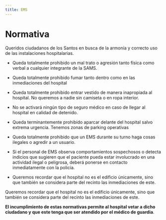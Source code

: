 ```yaml
---
title: EMS
---
```



# Normativa

 Queridos ciudadanos de los Santos en busca de la armonía y correcto uso de las instalaciones hospitalarias.
 
  - Queda totalmente prohibido un mal trato o agresión tanto física como verbal a cualquier integrante de la SAMS.

  - Queda totalmente prohibido fumar tanto dentro como en las inmediaciones del hospital

  - Queda totalmente prohibido entrar vestido de manera inapropiada al hospital. No queremos a nadie sin camiseta o en ropa interior.
  
  - No se activará ningún tipo de seguro médico en caso de llegar al hospital en calidad de detenido.

  - Queda terminantemente prohibido aparcar delante del hospital salvo extrema urgencia. Tenemos zonas de parking operativas

  - Queda totalmente prohibido que un EMS durante su turno haga cosas ilegales o agredir a un usuario. 

  - Si el personal de EMS observa comportamientos sospechosos o detecta indicios que sugieren que el paciente pueda estar involucrado en una actividad ilegal o peligrosa, deberá ponerse en contacto inmediatamente con la policía.

  - Queremos recordar que el hospital no es el edificio únicamente, sino que también se considera parte del recinto las inmediaciones de este.

Queremos recordar que el hospital no es el edificio únicamente, sino que también se considera parte del recinto las inmediaciones de este.

**El incumplimiento de estas normativas permite al hospital vetar a dicho ciudadano y que este tenga que ser atendido por el médico de guardia**.
